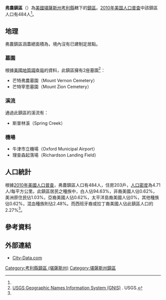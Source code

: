 {{noteTA
|G1=USState
}}
{{Infobox settlement
|official_name = 弗農鎮區
|native_name = Vernon Township
|settlement_type = 鎮區
|image_map = Map highlighting Vernon Township, Cowley County, Kansas.svg
|map_caption = 弗農鎮區在考利縣的位置
|coordinates_display = inline,title
|coordinates_region = US-KS
|subdivision_type = [[世界政區索引|國家]]
|subdivision_name = [[美国|美国]]
|subdivision_type1 = [[美國行政區劃|州]]
|subdivision_name1 = [[堪薩斯州|堪薩斯州]]
|subdivision_type2 = [[堪薩斯州行政區劃|縣]]
|subdivision_name2 = [[考利縣_(堪薩斯州)|考利縣]]
|area_total_km2 = 102.69
|area_land_km2 = 101.87
|area_water_km2 = 0.82
|area_total_sq_mi =
|area_land_sq_mi =
|area_water_sq_mi =
|area_water_percent = 0.79
|population_as_of = [[2010年美国人口普查|2010]]
|population_footnotes = <ref name="Census 2010">{{cite web| url=http://factfinder2.census.gov| title=Race, Hispanic or Latino, Age, and Housing Occupancy: 2010 Census Redistricting Data, Vernon township, Cowley County, Kansas| publisher=U.S. Census Bureau, American FactFinder 2| accessdate=2016-05-27| archive-date=2013-09-11| archive-url=https://web.archive.org/web/20130911234518/http://factfinder2.census.gov/| dead-url=no}}</ref>
|population_total = 484
|population_density_km2 = auto
|elevation_footnotes = 
|elevation_m = 365
|elevation_ft = 1198
|latd = 37
|latm = 16
|lats = 19
|latNS = N
|longd = 97
|longm = 05
|longs = 06
|longEW = W
|postal_code_type =
|postal_code = 
|blank_name = [[聯邦資料處理標準|FIPS代碼]]
|blank_info = 20-73575
|blank1_name = [[地名信息系统|GNIS編號]] 
|blank1_info = [http://geonames.usgs.gov/pls/gnispublic/f?p=gnispq:3:::NO::P3_FID:0470359 0470359]
|website = 
|footnotes = 
}}

'''弗農鎮區'''（{{lang-en|'''Vernon Township'''}}）為[[美國|美國]][[堪薩斯州|堪薩斯州]][[考利縣_(堪薩斯州)|考利縣]]轄下的[[行政鎮區|鎮區]]。[[2010年美国人口普查|2010年美国人口普查]]中該鎮區人口有484人<ref name="Census 2010"/>。

==地理==
弗農鎮區涵蓋總面積為{{convert|102.69|km2|sqmi}}，境內沒有已建制定居點。

===墓園===
根據[[美國地質調查局|美國地質調查局]]的資料，此鎮區擁有2座墓園<ref>[http://geonames.usgs.gov/domestic/index.html USGS Geographic Names Information System (GNIS)] {{Wayback|url=http://geonames.usgs.gov/domestic/index.html |date=20190428150204 }}. USGS.</ref>：
*芒特弗農墓園（Mount Vernon Cemetery）
*芒特宰恩墓園（Mount Zion Cemetery）

===溪流===
通過此鎮區的溪流有：
*斯普林溪（Spring Creek）

===機場===
*牛津市立機場（Oxford Municipal Airport）
*理查森起落場（Richardson Landing Field）

==人口統計==
根據[[2010年美國人口普查|2010年美國人口普查]]，弗農鎮區人口有484人，住房203戶，[[人口密度|人口密度]]為4.71人/每平方公里。此鎮區居民之種族中，白人佔94.63%，非裔美國人佔0.62%，美洲原住民佔1.03%，亞裔美國人佔0.62%，太平洋島裔美國人佔0%，其他種族佔0.62%，混血種族則佔2.48%。而西班牙裔或拉丁裔美國人佔此鎮區人口的2.27%<ref name="Census 2010"/>。

==參考資料==
{{reflist}}

==外部連結==
*[http://www.city-data.com/township/Vernon-Cowley-KS.html City-Data.com] {{Wayback|url=http://www.city-data.com/township/Vernon-Cowley-KS.html |date=20121021212920 }}

{{考利縣 (堪薩斯州)}}

{{DEFAULTSORT:Vernon}}
[[Category:考利縣鎮區_(堪薩斯州)|Category:考利縣鎮區 (堪薩斯州)]]
[[Category:堪薩斯州鎮區|Category:堪薩斯州鎮區]]